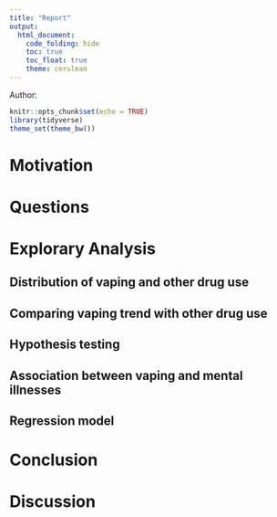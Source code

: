 ```yaml
---
title: "Report"
output: 
  html_document:
    code_folding: hide
    toc: true
    toc_float: true
    theme: cerulean
---
```

Author: 

```r
knitr::opts_chunk$set(echo = TRUE)
library(tidyverse)
theme_set(theme_bw())
```

# Motivation

# Questions

# Explorary Analysis

## Distribution of vaping and other drug use

## Comparing vaping trend with other drug use

## Hypothesis testing

## Association between vaping and mental illnesses

## Regression model

# Conclusion

# Discussion